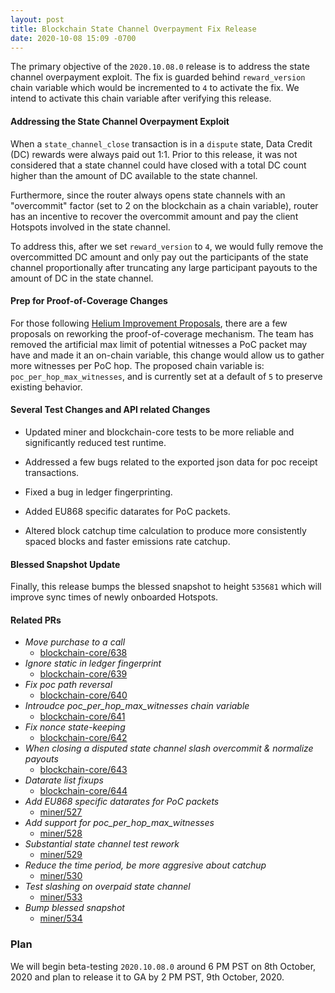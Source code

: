 ```yaml
---
layout: post
title: Blockchain State Channel Overpayment Fix Release
date: 2020-10-08 15:09 -0700
---
```


The primary objective of the `2020.10.08.0` release is to address the state channel overpayment
exploit. The fix is guarded behind `reward_version` chain variable which would be incremented to `4`
to activate the fix. We intend to activate this chain variable after verifying this release.

<!--truncate-->

#### Addressing the State Channel Overpayment Exploit

When a `state_channel_close` transaction is in a `dispute` state, Data Credit (DC) rewards were
always paid out 1:1. Prior to this release, it was not considered that a state channel could have
closed with a total DC count higher than the amount of DC available to the state channel.

Furthermore, since the router always opens state channels with an "overcommit" factor (set to 2 on
the blockchain as a chain variable), router has an incentive to recover the overcommit amount and
pay the client Hotspots involved in the state channel.

To address this, after we set `reward_version` to `4`, we would fully remove the overcommitted DC
amount and only pay out the participants of the state channel proportionally after truncating any
large participant payouts to the amount of DC in the state channel.

#### Prep for Proof-of-Coverage Changes

For those following [Helium Improvement Proposals](https://github.com/helium/hip), there are a few
proposals on reworking the proof-of-coverage mechanism. The team has removed the artificial max
limit of potential witnesses a PoC packet may have and made it an on-chain variable, this change
would allow us to gather more witnesses per PoC hop. The proposed chain variable is:
`poc_per_hop_max_witnesses`, and is currently set at a default of `5` to preserve existing behavior.

#### Several Test Changes and API related Changes

- Updated miner and blockchain-core tests to be more reliable and significantly reduced test
  runtime.

- Addressed a few bugs related to the exported json data for poc receipt transactions.

- Fixed a bug in ledger fingerprinting.

- Added EU868 specific datarates for PoC packets.

- Altered block catchup time calculation to produce more consistently spaced blocks and faster
  emissions rate catchup.

#### Blessed Snapshot Update

Finally, this release bumps the blessed snapshot to height `535681` which will improve sync times of
newly onboarded Hotspots.

#### Related PRs

- _Move purchase to a call_
  - [blockchain-core/638](https://github.com/helium/blockchain-core/pull/638)
- _Ignore static in ledger fingerprint_
  - [blockchain-core/639](https://github.com/helium/blockchain-core/pull/639)
- _Fix poc path reversal_
  - [blockchain-core/640](https://github.com/helium/blockchain-core/pull/640)
- _Introudce poc_per_hop_max_witnesses chain variable_
  - [blockchain-core/641](https://github.com/helium/blockchain-core/pull/641)
- _Fix nonce state-keeping_
  - [blockchain-core/642](https://github.com/helium/blockchain-core/pull/642)
- _When closing a disputed state channel slash overcommit & normalize payouts_
  - [blockchain-core/643](https://github.com/helium/blockchain-core/pull/643)
- _Datarate list fixups_
  - [blockchain-core/644](https://github.com/helium/blockchain-core/pull/644)
- _Add EU868 specific datarates for PoC packets_
  - [miner/527](https://github.com/helium/miner/pull/527)
- _Add support for poc_per_hop_max_witnesses_
  - [miner/528](https://github.com/helium/miner/pull/528)
- _Substantial state channel test rework_
  - [miner/529](https://github.com/helium/miner/pull/529)
- _Reduce the time period, be more aggresive about catchup_
  - [miner/530](https://github.com/helium/miner/pull/530)
- _Test slashing on overpaid state channel_
  - [miner/533](https://github.com/helium/miner/pull/533)
- _Bump blessed snapshot_
  - [miner/534](https://github.com/helium/miner/pull/534)

### Plan

We will begin beta-testing `2020.10.08.0` around 6 PM PST on 8th October, 2020 and plan to release
it to GA by 2 PM PST, 9th October, 2020.
